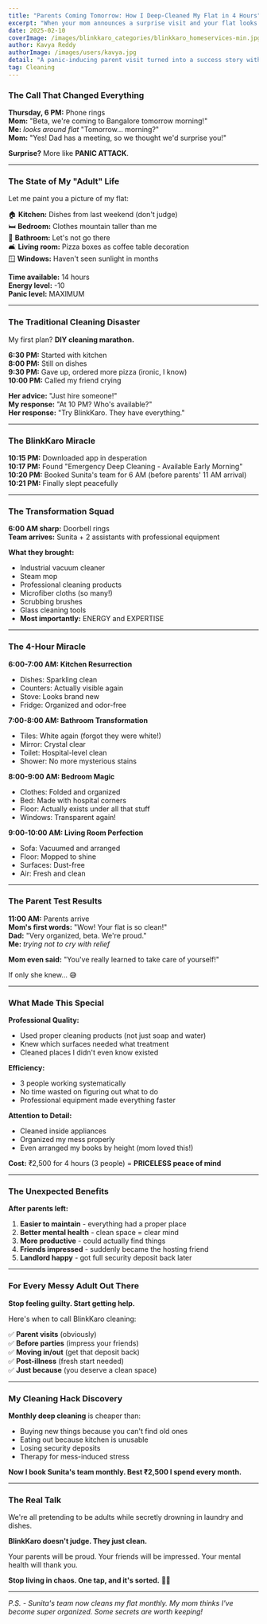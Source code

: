 ```yaml
---
title: "Parents Coming Tomorrow: How I Deep-Cleaned My Flat in 4 Hours"
excerpt: "When your mom announces a surprise visit and your flat looks like a tornado hit it - here's how BlinkKaro saved my reputation (and relationship)."
date: 2025-02-10
coverImage: /images/blinkkaro_categories/blinkkaro_homeservices-min.jpg
author: Kavya Reddy
authorImage: /images/users/kavya.jpg
detail: "A panic-inducing parent visit turned into a success story with BlinkKaro's emergency deep cleaning service - from disaster to spotless in record time."
tag: Cleaning
---
```


### The Call That Changed Everything

**Thursday, 6 PM:** Phone rings  
**Mom:** "Beta, we're coming to Bangalore tomorrow morning!"  
**Me:** *looks around flat* "Tomorrow... morning?"  
**Mom:** "Yes! Dad has a meeting, so we thought we'd surprise you!"

**Surprise?** More like **PANIC ATTACK**.

---

### The State of My "Adult" Life

Let me paint you a picture of my flat:

🏠 **Kitchen:** Dishes from last weekend (don't judge)  
🛏️ **Bedroom:** Clothes mountain taller than me  
🚿 **Bathroom:** Let's not go there  
🛋️ **Living room:** Pizza boxes as coffee table decoration  
🪟 **Windows:** Haven't seen sunlight in months

**Time available:** 14 hours  
**Energy level:** -10  
**Panic level:** MAXIMUM

---

### The Traditional Cleaning Disaster

My first plan? **DIY cleaning marathon.**

**6:30 PM:** Started with kitchen  
**8:00 PM:** Still on dishes  
**9:30 PM:** Gave up, ordered more pizza (ironic, I know)  
**10:00 PM:** Called my friend crying

**Her advice:** "Just hire someone!"  
**My response:** "At 10 PM? Who's available?"  
**Her response:** "Try BlinkKaro. They have everything."

---

### The BlinkKaro Miracle

**10:15 PM:** Downloaded app in desperation  
**10:17 PM:** Found "Emergency Deep Cleaning - Available Early Morning"  
**10:20 PM:** Booked Sunita's team for 6 AM (before parents' 11 AM arrival)  
**10:21 PM:** Finally slept peacefully

---

### The Transformation Squad

**6:00 AM sharp:** Doorbell rings  
**Team arrives:** Sunita + 2 assistants with professional equipment

**What they brought:**
- Industrial vacuum cleaner
- Steam mop  
- Professional cleaning products
- Microfiber cloths (so many!)
- Scrubbing brushes
- Glass cleaning tools
- **Most importantly:** ENERGY and EXPERTISE

---

### The 4-Hour Miracle

**6:00-7:00 AM: Kitchen Resurrection**
- Dishes: Sparkling clean
- Counters: Actually visible again  
- Stove: Looks brand new
- Fridge: Organized and odor-free

**7:00-8:00 AM: Bathroom Transformation**  
- Tiles: White again (forgot they were white!)
- Mirror: Crystal clear
- Toilet: Hospital-level clean
- Shower: No more mysterious stains

**8:00-9:00 AM: Bedroom Magic**
- Clothes: Folded and organized
- Bed: Made with hospital corners
- Floor: Actually exists under all that stuff
- Windows: Transparent again!

**9:00-10:00 AM: Living Room Perfection**
- Sofa: Vacuumed and arranged
- Floor: Mopped to shine
- Surfaces: Dust-free
- Air: Fresh and clean

---

### The Parent Test Results

**11:00 AM:** Parents arrive  
**Mom's first words:** "Wow! Your flat is so clean!"  
**Dad:** "Very organized, beta. We're proud."  
**Me:** *trying not to cry with relief*

**Mom even said:** "You've really learned to take care of yourself!"

If only she knew... 😅

---

### What Made This Special

**Professional Quality:**
- Used proper cleaning products (not just soap and water)
- Knew which surfaces needed what treatment
- Cleaned places I didn't even know existed

**Efficiency:**
- 3 people working systematically
- No time wasted on figuring out what to do
- Professional equipment made everything faster

**Attention to Detail:**
- Cleaned inside appliances
- Organized my mess properly  
- Even arranged my books by height (mom loved this!)

**Cost:** ₹2,500 for 4 hours (3 people) = **PRICELESS peace of mind**

---

### The Unexpected Benefits

**After parents left:**

1. **Easier to maintain** - everything had a proper place
2. **Better mental health** - clean space = clear mind
3. **More productive** - could actually find things
4. **Friends impressed** - suddenly became the hosting friend
5. **Landlord happy** - got full security deposit back later

---

### For Every Messy Adult Out There

**Stop feeling guilty. Start getting help.**

Here's when to call BlinkKaro cleaning:

✅ **Parent visits** (obviously)  
✅ **Before parties** (impress your friends)  
✅ **Moving in/out** (get that deposit back)  
✅ **Post-illness** (fresh start needed)  
✅ **Just because** (you deserve a clean space)

---

### My Cleaning Hack Discovery

**Monthly deep cleaning** is cheaper than:
- Buying new things because you can't find old ones
- Eating out because kitchen is unusable  
- Losing security deposits
- Therapy for mess-induced stress

**Now I book Sunita's team monthly. Best ₹2,500 I spend every month.**

---

### The Real Talk

We're all pretending to be adults while secretly drowning in laundry and dishes.

**BlinkKaro doesn't judge. They just clean.**

Your parents will be proud. Your friends will be impressed. Your mental health will thank you.

**Stop living in chaos. One tap, and it's sorted.** 🧹✨

---

*P.S. - Sunita's team now cleans my flat monthly. My mom thinks I've become super organized. Some secrets are worth keeping!*